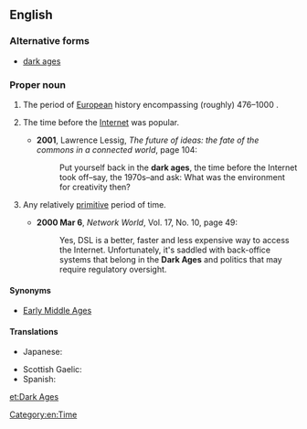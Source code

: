 ==English==
{{wikipedia}}

===Alternative forms===
* [[dark ages]]

===Proper noun===
{{en-proper noun|sg=[[dark|Dark]] [[age|Ages]]}}

# The period of [[European]] history encompassing (roughly) 476–1000 {{C.E.}}.
# {{humorous}} The time before the [[Internet]] was popular.
#* '''2001''', Lawrence Lessig, ''The future of ideas: the fate of the commons in a connected world'', page 104:
#*: Put yourself back in the '''dark ages''', the time before the Internet took off–say, the 1970s–and ask: What was the environment for creativity then?
# {{figuratively}} Any relatively [[primitive]] period of time.
#* '''2000 Mar 6''', ''Network World'', Vol. 17, No. 10, page 49:
#*: Yes, DSL is a better, faster and less expensive way to access the Internet. Unfortunately, it's saddled with back-office systems that belong in the '''Dark Ages''' and politics that may require regulatory oversight.

====Synonyms====
* {{sense|historic period}} [[Early Middle Ages]]

====Translations====
{{trans-top|historic period}}
* Japanese: {{t-|ja|暗黒時代|tr=あんこくじだい, ankoku jidai}}
{{trans-mid}}
* Scottish Gaelic: {{t-|gd|Linntean Dorcha|alt=Na Lintean Dorcha}} {{m|f|p}}
* Spanish: {{t-|es|Edad Oscura|f}}
{{trans-bottom}}

[[Category:en:Time]]

[[et:Dark Ages]]